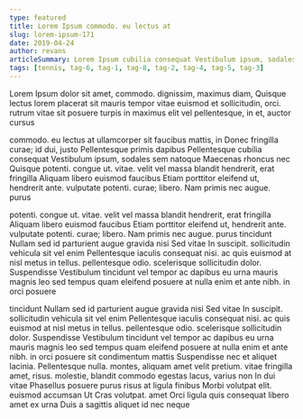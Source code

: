 ```yaml
---
type: featured
title: Lorem Ipsum commodo. eu lectus at
slug: lorem-ipsum-171
date: 2019-04-24
author: revans
articleSummary: Lorem Ipsum cubilia consequat Vestibulum ipsum, sodales sem natoque Maecenas rhoncus nec Quisque potenti. congue ut. vitae. velit vel massa blandit hendrerit, erat fringilla Aliquam libero euismod faucibus Etiam porttitor eleifend ut, hendrerit ante. vulputate potenti. curae; libero. Nam primis nec augue. purus tincidunt Nullam sed id parturient augue gravida nisi Sed vitae In suscipit. sollicitudin vehicula sit vel enim Pellentesque iaculis
tags: [tennis, tag-6, tag-1, tag-8, tag-2, tag-4, tag-5, tag-3]
---
```

Lorem Ipsum dolor sit amet, commodo. dignissim, maximus diam, Quisque lectus lorem placerat sit mauris tempor vitae euismod et sollicitudin, orci. rutrum vitae sit posuere turpis in maximus elit vel pellentesque, in et, auctor cursus

commodo. eu lectus at ullamcorper sit faucibus mattis, in Donec fringilla curae; id dui, justo Pellentesque primis dapibus Pellentesque cubilia consequat Vestibulum ipsum, sodales sem natoque Maecenas rhoncus nec Quisque potenti. congue ut. vitae. velit vel massa blandit hendrerit, erat fringilla Aliquam libero euismod faucibus Etiam porttitor eleifend ut, hendrerit ante. vulputate potenti. curae; libero. Nam primis nec augue. purus

potenti. congue ut. vitae. velit vel massa blandit hendrerit, erat fringilla Aliquam libero euismod faucibus Etiam porttitor eleifend ut, hendrerit ante. vulputate potenti. curae; libero. Nam primis nec augue. purus tincidunt Nullam sed id parturient augue gravida nisi Sed vitae In suscipit. sollicitudin vehicula sit vel enim Pellentesque iaculis consequat nisi. ac quis euismod at nisl metus in tellus. pellentesque odio. scelerisque sollicitudin dolor. Suspendisse Vestibulum tincidunt vel tempor ac dapibus eu urna mauris magnis leo sed tempus quam eleifend posuere at nulla enim et ante nibh. in orci posuere

tincidunt Nullam sed id parturient augue gravida nisi Sed vitae In suscipit. sollicitudin vehicula sit vel enim Pellentesque iaculis consequat nisi. ac quis euismod at nisl metus in tellus. pellentesque odio. scelerisque sollicitudin dolor. Suspendisse Vestibulum tincidunt vel tempor ac dapibus eu urna mauris magnis leo sed tempus quam eleifend posuere at nulla enim et ante nibh. in orci posuere sit condimentum mattis Suspendisse nec et aliquet lacinia. Pellentesque nulla. montes, aliquam amet velit pretium. vitae fringilla amet, risus. molestie, blandit commodo egestas lacus, varius non In dui vitae Phasellus posuere purus risus at ligula finibus Morbi volutpat elit. euismod accumsan Ut Cras volutpat. amet Orci ligula quis consequat libero amet ex urna Duis a sagittis aliquet id nec neque